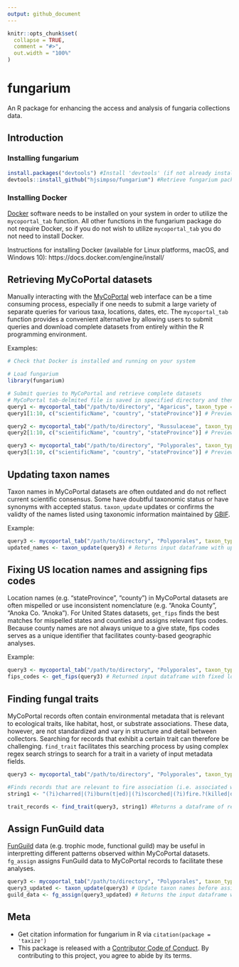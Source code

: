 ```yaml
---
output: github_document
---
```


<!-- README.md is generated from README.Rmd. Please edit that file -->

```r
knitr::opts_chunk$set(
  collapse = TRUE,
  comment = "#>",
  out.width = "100%"
)
```

# fungarium

<!-- badges: start -->
<!-- badges: end -->

An R package for enhancing the access and analysis of fungaria collections data. 

## Introduction

### Installing fungarium

```r
install.packages("devtools") #Install 'devtools' (if not already installed)
devtools::install_github("hjsimpso/fungarium") #Retrieve fungarium package from github repository and install
```

### Installing Docker

[Docker](https://docs.docker.com/get-started/overview/) software  needs to be installed on your system in order to utilize the `mycoportal_tab` function. All other functions in the fungarium package do not require Docker, so if you do not wish to utilize `mycoportal_tab` you do not need to install Docker.


Instructions for installing Docker (available for Linux platforms, macOS, and Windows 10): https://docs.docker.com/engine/install/

## Retrieving MyCoPortal datasets

Manually interacting with the [MyCoPortal](https://mycoportal.org/portal/index.php) web interface  can be a time consuming process, especially if one needs to submit a large variety of separate queries for various taxa, locations, dates, etc. The `mycoportal_tab` function provides a convenient alternative by allowing users to submit queries and download complete datasets from entirely within the R programming environment.

Examples:
```r
# Check that Docker is installed and running on your system

# Load fungarium
library(fungarium) 

# Submit queries to MyCoPortal and retrieve complete datasets
# MyCoPortal tab-delmited file is saved in specified directory and then imported into R as a data.frame
query1 <- mycoportal_tab("/path/to/directory", "Agaricus", taxon_type = "1", country = "United States", state="Minnesota") 
query1[1:10, c("scientificName", "country", "stateProvince")] # Preview dataset

query2 <- mycoportal_tab("/path/to/directory", "Russulaceae", taxon_type = "2", country = "United States", state="Minnesota") 
query2[1:10, c("scientificName", "country", "stateProvince")] # Preview dataset

query3 <- mycoportal_tab("/path/to/directory", "Polyporales", taxon_type = "4", country = "United States", state="Minnesota") 
query3[1:10, c("scientificName", "country", "stateProvince")] # Preview dataset

```

## Updating taxon names

Taxon names in MyCoPortal datasets are often outdated and do not reflect current scientific consensus. Some have doubtful taxonomic status or have synonyms with accepted status. `taxon_update` updates or confirms the validty of the names listed using taxonomic information maintained by [GBIF](https://www.gbif.org/dataset/d7dddbf4-2cf0-4f39-9b2a-bb099caae36c).

Example:
```r
query3 <- mycoportal_tab("/path/to/directory", "Polyporales", taxon_type = "4", country = "United States", state="Minnesota") 
updated_names <- taxon_update(query3) # Returns input dataframe with updated names appended

```

## Fixing US location names and assigning fips codes
Location names (e.g. "stateProvince", "county") in MyCoPortal datasets are often mispelled or use inconsistent nomenclature (e.g. "Anoka County", "Anoka Co. "Anoka"). For United States datasets, `get_fips` finds the best matches for mispelled states and counties and assigns relevant fips codes. Because county names are not always unique to a give state, fips codes serves as a unique identifier that facilitates county-based geographic analyses. 

Example:
```r
query3 <- mycoportal_tab("/path/to/directory", "Polyporales", taxon_type = "4", country = "United States", state="Minnesota")
fips_codes <- get_fips(query3) # Returned input dataframe with fixed location names and fips codes appended
```

## Finding fungal traits

MyCoPortal records often contain environmental metadata that is relevant to ecological traits, like habitat, host, or substrate associations. These data, however, are not standardized and vary in structure and detail between collectors. Searching for records that exhibit a certain trait can therefore be challenging. `find_trait` facilitates this searching process by using complex regex search strings to search for a trait in a variety of input metadata fields.

```r
query3 <- mycoportal_tab("/path/to/directory", "Polyporales", taxon_type = "4", country = "United States", state="Minnesota")

#Finds records that are relevant to fire association (i.e. associated with fire-affected habitats, hosts, or substrates)
string1 <- "(?i)charred|(?i)burn(t|ed)|(?i)scorched|(?i)fire.?(killed|damaged|scarred)|(?i)killed.by.fire"

trait_records <- find_trait(query3, string1) #Returns a dataframe of records exhibiting the trait of interest
```

## Assign FunGuild data

[FunGuild](http://www.funguild.org/) data (e.g. trophic mode, functional guild) may be useful in interpretting different patterns observed within MyCoPortal datasets. `fg_assign` assigns FunGuild data to MyCoPortal records to facilitate these analyses.

```r
query3 <- mycoportal_tab("/path/to/directory", "Polyporales", taxon_type = "4", country = "United States", state="Minnesota")
query3_updated <- taxon_update(query3) # Update taxon names before assigning FunGuild data
guild_data <- fg_assign(query3_updated) # Returns the input dataframe with FunGuild data appended
```

## Meta
* Get citation information for fungarium in R via `citation(package = 'taxize')`
* This package is released with a [Contributor Code of Conduct](https://github.com/hjsimpso/fungarium/blob/main/CODE_OF_CONDUCT.md). By contributing to this project, you agree to abide by its terms.
